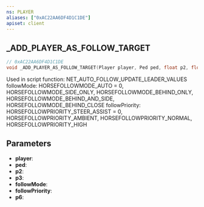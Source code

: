 ```yaml
---
ns: PLAYER
aliases: ["0xAC22AA6DF4D1C1DE"]
apiset: client
---
```

## _ADD_PLAYER_AS_FOLLOW_TARGET

```c
// 0xAC22AA6DF4D1C1DE
void _ADD_PLAYER_AS_FOLLOW_TARGET(Player player, Ped ped, float p2, float p3, int followMode, int followPriority, BOOL p6);
```

Used in script function: NET_AUTO_FOLLOW_UPDATE_LEADER_VALUES
followMode:
HORSEFOLLOWMODE_AUTO = 0,
HORSEFOLLOWMODE_SIDE_ONLY,
HORSEFOLLOWMODE_BEHIND_ONLY,
HORSEFOLLOWMODE_BEHIND_AND_SIDE,
HORSEFOLLOWMODE_BEHIND_CLOSE
followPriority:
HORSEFOLLOWPRIORITY_STEER_ASSIST = 0,
HORSEFOLLOWPRIORITY_AMBIENT,
HORSEFOLLOWPRIORITY_NORMAL,
HORSEFOLLOWPRIORITY_HIGH

## Parameters
* **player**:
* **ped**:
* **p2**:
* **p3**:
* **followMode**:
* **followPriority**:
* **p6**: